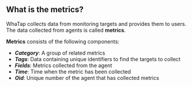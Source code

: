 ## What is the metrics?

WhaTap collects data from monitoring targets and provides them to users. The data collected from agents is called **metrics**. 

<ImgLang img='metrics-overview.png' desc=''/>

**Metrics** consists of the following components:

-   **_Category_**: A group of related metrics
-   **_Tags_**: Data containing unique identifiers to find the targets to collect
-   **_Fields_**: Metrics collected from the agent
-   **_Time_**: Time when the metric has been collected
-   **_Oid_**: Unique number of the agent that has collected metrics
